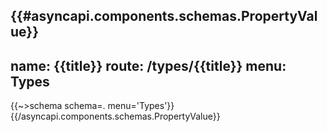 {{#asyncapi.components.schemas.PropertyValue}}
---
name: {{title}}
route: /types/{{title}}
menu: Types
---
{{~>schema schema=. menu='Types'}}
{{/asyncapi.components.schemas.PropertyValue}}